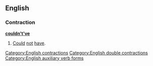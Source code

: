 ==English==

===Contraction===
'''[[could]][[n't]][['ve]]'''

# {{context|nonstandard}} [[could|Could]] [[not]] [[have]].

[[Category:English contractions]]
[[Category:English double contractions]]
[[Category:English auxiliary verb forms]]